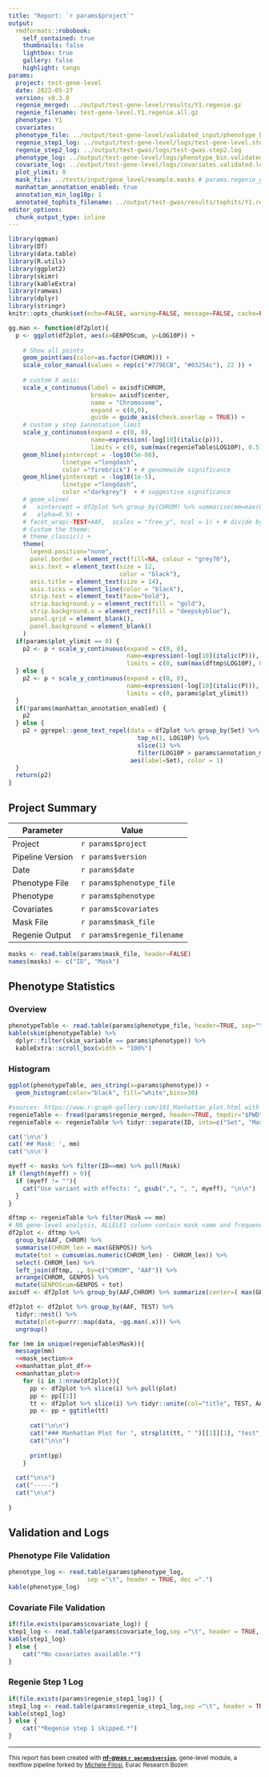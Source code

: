 ```yaml
---
title: "Report: `r params$project`"
output:
  rmdformats::robobook:
    self_contained: true
    thumbnails: false
    lightbox: true
    gallery: false
    highlight: tango
params:
  project: test-gene-level
  date: 2022-05-27
  version: v0.3.0
  regenie_merged: ../output/test-gene-level/results/Y1.regenie.gz
  regenie_filename: test-gene-level.Y1.regenie.all.gz
  phenotype: Y1
  covariates:
  phenotype_file: ../output/test-gene-level/validated_input/phenotype_bin.validated.txt
  regenie_step1_log: ../output/test-gene-level/logs/test-gene-level.step1.log
  regenie_step2_log: ../output/test-gwas/logs/test-gwas.step2.log
  phenotype_log: ../output/test-gene-level/logs/phenotype_bin.validated.log
  covariate_log: ../output/test-gene-level/logs/covariates.validated.log
  plot_ylimit: 0
  mask_file: ../tests/input/gene_level/example.masks # params.regenie_gene_masks
  manhattan_annotation_enabled: true
  annotation_min_log10p: 1
  annotated_tophits_filename: ../output/test-gwas/results/tophits/Y1.regenie.filtered.annotated.txt.gz
editor_options: 
  chunk_output_type: inline
---
```


```r
library(qqman)
library(DT)
library(data.table)
library(R.utils)
library(ggplot2)
library(skimr)
library(kableExtra)
library(ramwas)
library(dplyr)
library(stringr)
knitr::opts_chunk$set(echo=FALSE, warning=FALSE, message=FALSE, cache=FALSE)
```

```r
gg.man <- function(df2plot){
  p <- ggplot(df2plot, aes(x=GENPOScum, y=LOG10P)) +
    
    # Show all points
    geom_point(aes(color=as.factor(CHROM))) +
    scale_color_manual(values = rep(c("#779ECB", "#03254c"), 22 )) +
    
    # custom X axis:
    scale_x_continuous(label = axisdf$CHROM,
                       breaks= axisdf$center,
                       name = "Chromosome",
                       expand = c(0,0),
                       guide = guide_axis(check.overlap = TRUE)) +
    # custom y step 1annotation_limit
    scale_y_continuous(expand = c(0, 0),
                       name=expression(-log[10](italic(p))),
                       limits = c(0, sum(max(regenieTable$LOG10P), 0.5))) +
    geom_hline(yintercept = -log10(5e-08),
               linetype ="longdash",
               color ="firebrick") + # genomewide significance
    geom_hline(yintercept = -log10(1e-5),
               linetype ="longdash",
               color ="darkgrey")  + # suggestive significance
    # geom_vline(
    #   xintercept = df2plot %>% group_by(CHROM) %>% summarise(mm=max(GENPOScum)) %>% pull(mm),
    #   alpha=0.5) + 
    # facet_wrap(~TEST+AAF,  scales = "free_y", ncol = 1) + # divide by AAF bins
    # Custom the theme:
    # theme_classic() +
    theme(
      legend.position="none",
      panel.border = element_rect(fill=NA, colour = "grey70"),
      axis.text = element_text(size = 12,
                               color = "black"),
      axis.title = element_text(size = 14),
      axis.ticks = element_line(color = "black"),
      strip.text = element_text(face="bold"),
      strip.background.y = element_rect(fill = "gold"),
      strip.background.x = element_rect(fill = "deepskyblue"),
      panel.grid = element_blank(),
      panel.background = element_blank()
    )
  if(params$plot_ylimit == 0) {
    p2 <- p + scale_y_continuous(expand = c(0, 0),
                                 name=expression(-log[10](italic(P))),
                                 limits = c(0, sum(max(dftmp$LOG10P), 0.5)))
  } else {
    p2 <- p + scale_y_continuous(expand = c(0, 0),
                                 name=expression(-log[10](italic(P))),
                                 limits = c(0, params$plot_ylimit))
  }
  if(!params$manhattan_annotation_enabled) {
    p2
  } else {
    p2 + ggrepel::geom_text_repel(data = df2plot %>% group_by(Set) %>%
                                    top_n(1, LOG10P) %>%
                                    slice(1) %>%
                                    filter(LOG10P > params$annotation_min_log10p),
                                  aes(label=Set), color = 1)
  }
  return(p2)
}

```



## Project Summary

| Parameter        | Value                       |
|------------------|-----------------------------|
| Project          | `r params$project`          |
| Pipeline Version | `r params$version`          |
| Date             | `r params$date`             |
| Phenotype File   | `r params$phenotype_file`   |
| Phenotype        | `r params$phenotype`        |
| Covariates       | `r params$covariates`       |
| Mask File        | `r params$mask_file`        |
| Regenie Output   | `r params$regenie_filename` |


```r
masks <- read.table(params$mask_file, header=FALSE)
names(masks) <- c("ID", "Mask")
```

## Phenotype Statistics

### Overview

```r
phenotypeTable <- read.table(params$phenotype_file, header=TRUE, sep="\t", dec = ".")
kable(skim(phenotypeTable) %>%
  dplyr::filter(skim_variable == params$phenotype)) %>%
  kableExtra::scroll_box(width = "100%")
```

### Histogram

```r
ggplot(phenotypeTable, aes_string(x=params$phenotype)) +
  geom_histogram(color="black", fill="white",bins=30)
```


```r
#sources: https://www.r-graph-gallery.com/101_Manhattan_plot.html with modifications
regenieTable <- fread(params$regenie_merged, header=TRUE, tmpdir="$PWD")
regenieTable <- regenieTable %>% tidyr::separate(ID, into=c("Set", "Mask", "AAF"), sep="\\.", extra="merge")
```


```r
cat('\n\n')
cat('## Mask: ', mm)
cat('\n\n')

myeff <- masks %>% filter(ID==mm) %>% pull(Mask)
if (length(myeff) > 0){
  if (myeff != ""){
    cat("Use variant with effects: ", gsub(",", ", ", myeff), "\n\n")
  }
}
```

```r
dftmp <- regenieTable %>% filter(Mask == mm)
# NB gene-level analysis, ALLELE1 column contain mask name and frequency clusters
df2plot <- dftmp %>% 
  group_by(AAF, CHROM) %>% 
  summarise(CHROM_len = max(GENPOS)) %>% 
  mutate(tot = cumsum(as.numeric(CHROM_len) - CHROM_len)) %>% 
  select(-CHROM_len) %>% 
  left_join(dftmp, ., by=c("CHROM", "AAF")) %>% 
  arrange(CHROM, GENPOS) %>% 
  mutate(GENPOScum=GENPOS + tot)
axisdf <- df2plot %>% group_by(AAF,CHROM) %>% summarize(center=( max(GENPOScum) + min(GENPOScum) ) / 2 )
```
```r
df2plot <- df2plot %>% group_by(AAF, TEST) %>% 
  tidyr::nest() %>% 
  mutate(plot=purrr::map(data, ~gg.man(.x))) %>% 
  ungroup()
```

```r
for (mm in unique(regenieTable$Mask)){
  message(mm)
  <<mask_section>>
  <<manhattan_plot_df>>
  <<manhattan_plot>>
    for (i in 1:nrow(df2plot)){
      pp <- df2plot %>% slice(i) %>% pull(plot)
      pp <- pp[[1]]
      tt <- df2plot %>% slice(i) %>% tidyr::unite(col="title", TEST, AAF, sep = " ") %>% pull(title)
      pp <- pp + ggtitle(tt)
      
      cat("\n\n")
      cat("### Manhattan Plot for ", strsplit(tt, " ")[[1]][1], "test", "\n")
      cat("\n\n")
      
      print(pp)
    }
  
  cat("\n\n")
  cat("-----")
  cat("\n\n")
  
}
```



## Validation and Logs

### Phenotype File Validation

```r
phenotype_log <- read.table(params$phenotype_log,
                      sep ="\t", header = TRUE, dec =".")
kable(phenotype_log)
```

### Covariate File Validation

```r
if(file.exists(params$covariate_log)) {
step1_log <- read.table(params$covariate_log,sep ="\t", header = TRUE, dec =".")
kable(step1_log)
} else {
    cat("*No covariates available.*")
}
```

### Regenie Step 1 Log

```r
if(file.exists(params$regenie_step1_log)) {
step1_log <- read.table(params$regenie_step1_log,sep ="\t", header = TRUE, dec =".")
kable(step1_log)
} else {
    cat("*Regenie step 1 skipped.*")
}
```


------------------------------------------------------------------------

<small> This report has been created with [**nf-gwas `r params$version`**](https://github.com/filosi/nf-gwas), gene-level module, a nextflow pipeline forked by [Michele Filosi](mailto:michele.filosi@eurac.edu), Eurac Research Bozen</small>